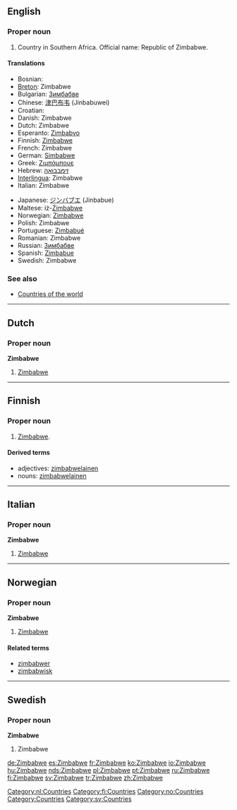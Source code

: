 ==English==
{{wikipedia}}

===Proper noun===
{{infl|en|proper noun}}

# Country in Southern Africa. Official name: Republic of Zimbabwe.

====Translations====
{{rfc-level|Translations at L3+ (AutoFormat would have corrected level of Translations)}}
{{top}}
*Bosnian: {{t|bs|Zimbabve|m}}
*[[Breton]]: Zimbabwe
*Bulgarian: [[Зимбабве]]
*Chinese: [[津巴布韦]] (Jinbabuwei)
*Croatian: {{t|hr|Zimbabve|m}}
*Danish: Zimbabwe
*Dutch: Zimbabwe
*Esperanto: [[Zimbabvo]]
*Finnish: [[Zimbabwe#Finnish|Zimbabwe]]
*French: Zimbabwe {{m}}
*German: [[Simbabwe]]
*Greek: [[Ζιμπάμπουε]] {{f}}
*Hebrew: [[זימבבואה]]
*[[Interlingua]]: Zimbabwe
*Italian: Zimbabwe {{m}}
{{mid}}
*Japanese: [[ジンバブエ]] (Jinbabue)
*Maltese: iż-[[Żimbabwe]]
*Norwegian: [[#Norwegian|Zimbabwe]]
*Polish: Zimbabwe
*Portuguese: [[Zimbabué]]
*Romanian: Zimbabwe
*Russian: [[Зимбабве]]
*Spanish: [[Zimbabue]]
*Swedish: Zimbabwe
{{bottom}}

===See also===
*[[Countries of the world]]

----

==Dutch==

===Proper noun===
'''Zimbabwe''' {{n}}

# [[#English|Zimbabwe]]

[[Category:nl:Countries]]

----

==Finnish==
{{Finnish index|z}}

===Proper noun===
{{fi-noun|Zimbabwe|type=nalle|proper=true}}

# [[Zimbabwe#English|Zimbabwe]].

====Derived terms====
*adjectives: [[zimbabwelainen]]
*nouns: [[zimbabwelainen]]

[[Category:fi:Countries]]

----

==Italian==

===Proper noun===
'''Zimbabwe''' {{m}}

# [[#English|Zimbabwe]]

----

==Norwegian==

===Proper noun===
'''Zimbabwe'''

# [[#English|Zimbabwe]]

====Related terms====
*[[zimbabwer]]
*[[zimbabwisk]]

[[Category:no:Countries]]

----

==Swedish==

===Proper noun===
'''Zimbabwe'''

# Zimbabwe

[[Category:Countries]]
[[Category:sv:Countries]]

[[de:Zimbabwe]]
[[es:Zimbabwe]]
[[fr:Zimbabwe]]
[[ko:Zimbabwe]]
[[io:Zimbabwe]]
[[hu:Zimbabwe]]
[[nds:Zimbabwe]]
[[pl:Zimbabwe]]
[[pt:Zimbabwe]]
[[ru:Zimbabwe]]
[[fi:Zimbabwe]]
[[sv:Zimbabwe]]
[[tr:Zimbabwe]]
[[zh:Zimbabwe]]